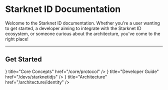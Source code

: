 # Starknet ID Documentation

Welcome to the Starknet ID documentation. Whether you're a user wanting to get started, a developer aiming to integrate with the Starknet ID ecosystem, or someone curious about the architecture, you've come to the right place!

---

## Get Started


<Cards>
  <Card 
  icon={<IdCardIcon />} 
  title="Core Concepts" 
  href="/core/protocol" 
  />
  <Card 
  icon={<CodeIcon />} 
  title="Developer Guide" 
  href="/devs/starknetidjs" 
  />
  <Card
    icon={<LinkIcon />}
    title="Architecture"
    href="/architecture/identity"
  />
</Cards>
